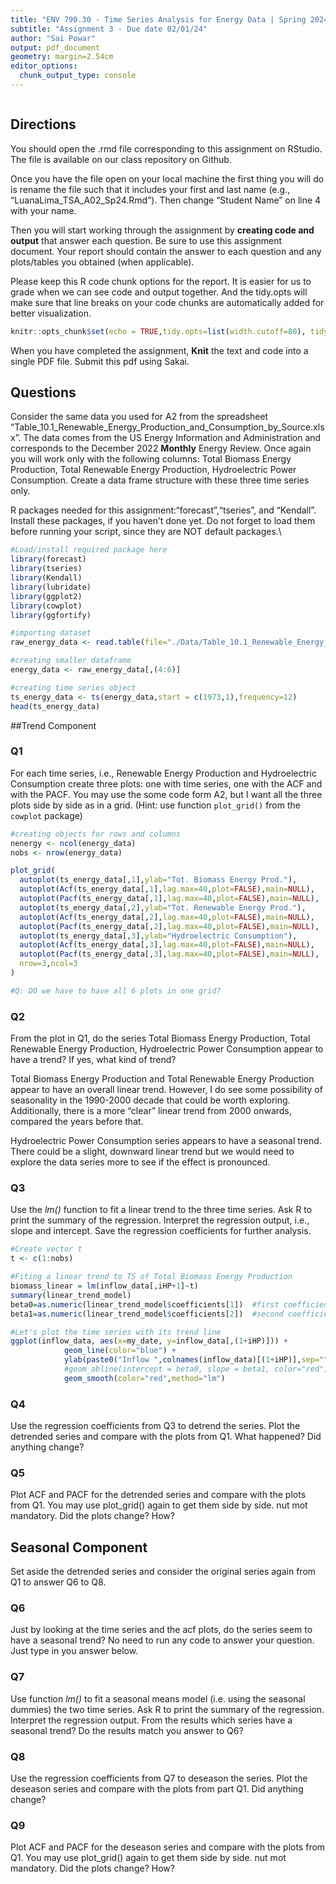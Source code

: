 ```yaml
---
title: "ENV 790.30 - Time Series Analysis for Energy Data | Spring 2024"
subtitle: "Assignment 3 - Due date 02/01/24"
author: "Sai Powar"
output: pdf_document
geometry: margin=2.54cm
editor_options: 
  chunk_output_type: console
---
```

```r

```
  
## Directions
  
You should open the .rmd file corresponding to this assignment on RStudio. The file is available on our class repository on Github. 

Once you have the file open on your local machine the first thing you will do is rename the file such that it includes your first and last name (e.g., "LuanaLima_TSA_A02_Sp24.Rmd"). Then change "Student Name" on line 4 with your name. 

Then you will start working through the assignment by  **creating code and output** that answer each question. Be sure to use this assignment document. Your report should contain the answer to each question and any plots/tables you obtained (when applicable).

Please keep this R code chunk options for the report. It is easier for us to grade when we can see code and output together. And the tidy.opts will make sure that line breaks on your code chunks are automatically added for better visualization. 

```r
knitr::opts_chunk$set(echo = TRUE,tidy.opts=list(width.cutoff=80), tidy=FALSE) 
```

When you have completed the assignment, **Knit** the text and code into a single PDF file. Submit this pdf using Sakai. 

## Questions 

Consider the same data you used for A2 from the spreadsheet "Table_10.1_Renewable_Energy_Production_and_Consumption_by_Source.xlsx". The data comes from the US Energy Information and Administration and corresponds to the December 2022 **Monthly** Energy Review. Once again you will work only with the following columns: Total Biomass Energy Production, Total Renewable Energy Production, Hydroelectric Power Consumption. Create a data frame structure with these three time series only. 

R packages needed for this assignment:"forecast","tseries", and "Kendall". Install these packages, if you haven't done yet. Do not forget to load them before running your script, since they are NOT default packages.\\

```r
#Load/install required package here
library(forecast)
library(tseries)
library(Kendall)
library(lubridate)
library(ggplot2)
library(cowplot)
library(ggfortify)
```

```r
#importing dataset
raw_energy_data <- read.table(file="./Data/Table_10.1_Renewable_Energy_Production_and_Consumption_by_Source.csv", header=TRUE,dec = ".",sep=",",stringsAsFactors = TRUE)

#creating smaller dataframe
energy_data <- raw_energy_data[,(4:6)]

#creating time series object
ts_energy_data <- ts(energy_data,start = c(1973,1),frequency=12)
head(ts_energy_data)
```

##Trend Component

### Q1
For each time series, i.e., Renewable Energy Production and Hydroelectric Consumption create three plots: one with time series, one with the ACF and with the PACF. You may use the some code form A2, but I want all the three plots side by side as in a grid.
(Hint: use function `plot_grid()` from the `cowplot` package)

```r

#creating objects for rows and columns
nenergy <- ncol(energy_data)
nobs <- nrow(energy_data)

plot_grid(
  autoplot(ts_energy_data[,1],ylab="Tot. Biomass Energy Prod."),
  autoplot(Acf(ts_energy_data[,1],lag.max=40,plot=FALSE),main=NULL),
  autoplot(Pacf(ts_energy_data[,1],lag.max=40,plot=FALSE),main=NULL),
  autoplot(ts_energy_data[,2],ylab="Tot. Renewable Energy Prod."),
  autoplot(Acf(ts_energy_data[,2],lag.max=40,plot=FALSE),main=NULL),
  autoplot(Pacf(ts_energy_data[,2],lag.max=40,plot=FALSE),main=NULL),
  autoplot(ts_energy_data[,3],ylab="Hydroelectric Consumption"),
  autoplot(Acf(ts_energy_data[,3],lag.max=40,plot=FALSE),main=NULL),
  autoplot(Pacf(ts_energy_data[,3],lag.max=40,plot=FALSE),main=NULL),
  nrow=3,ncol=3
)

#Q: DO we have to have all 6 plots in one grid?
```

### Q2
From the plot in Q1, do the series Total Biomass Energy Production, Total Renewable Energy Production, Hydroelectric Power Consumption appear to have a trend? If yes, what kind of trend?


Total Biomass Energy Production and Total Renewable Energy Production appear to have an overall linear trend. However, I do see some possibility of seasonality in the 1990-2000 decade that could be worth exploring. Additionally, there is a more "clear" linear trend from 2000 onwards, compared the years before that. 


Hydroelectric Power Consumption series appears to have a seasonal trend. There could be a slight, downward linear trend but we would need to explore the data series more to see if the effect is pronounced. 


### Q3
Use the *lm()* function to fit a linear trend to the three time series. Ask R to print the summary of the regression. Interpret the regression output, i.e., slope and intercept. Save the regression coefficients for further analysis.

```r
#Create vector t
t <- c(1:nobs)

#Fiting a linear trend to TS of Total Biomass Energy Production
biomass_linear = lm(inflow_data[,iHP+1]~t)  
summary(linear_trend_model)
beta0=as.numeric(linear_trend_model$coefficients[1])  #first coefficient is the intercept term or beta0
beta1=as.numeric(linear_trend_model$coefficients[2])  #second coefficient is the slope or beta1

#Let's plot the time series with its trend line
ggplot(inflow_data, aes(x=my_date, y=inflow_data[,(1+iHP)])) +
            geom_line(color="blue") +
            ylab(paste0("Inflow ",colnames(inflow_data)[(1+iHP)],sep="")) +
            #geom_abline(intercept = beta0, slope = beta1, color="red")
            geom_smooth(color="red",method="lm") 

```
 
### Q4
Use the regression coefficients from Q3 to detrend the series. Plot the detrended series and compare with the plots from Q1. What happened? Did anything change?

### Q5
Plot ACF and PACF for the detrended series and compare with the plots from Q1. You may use plot_grid() again to get them side by side. nut mot mandatory. Did the plots change? How?

## Seasonal Component

Set aside the detrended series and consider the original series again from Q1 to answer Q6 to Q8.

### Q6
Just by looking at the time series and the acf plots, do the series seem to have a seasonal trend? No need to run any code to answer your question. Just type in you answer below.

### Q7
Use function *lm()* to fit a seasonal means model (i.e. using the seasonal dummies) the two time series. Ask R to print the summary of the regression. Interpret the regression output. From the results which series have a seasonal trend? Do the results match you answer to Q6?

### Q8
Use the regression coefficients from Q7 to deseason the series. Plot the deseason series and compare with the plots from part Q1. Did anything change?

### Q9
Plot ACF and PACF for the deseason series and compare with the plots from Q1. You may use plot_grid() again to get them side by side. nut mot mandatory. Did the plots change? How?


